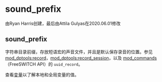 # sound_prefix 

由Ryan Harris创建，最后由Attila Gulyas在2020.06.01修改



## sound_prefix

字符串目录前缀，存放短语宏的声音文件，并且是默认保存录音的位置。参见 [mod\_dptools:record](../FreeSWITCH-Explained/Modules/mod-dptools/6587041.mdx#0-about)，[mod\_dptools:record\_session](../FreeSWITCH-Explained/Modules/mod-dptools/6587110.mdx#about)，以及 [mod\_commands](../FreeSWITCH-Explained/Modules/mod_commands_1966741.mdx#--)（FreeSWITCH API）的 `uuid_record`。

查看[变量](../FreeSWITCH-Explained/Introduction/Variables/index.mdx#0-about)以了解本地和全局变量的值。